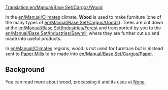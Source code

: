 [[Translation:en/Manual/Base Set/Cargos/Wood]]
{{en/Manual/Base Set/Cargos/Cargo|
name=Wood|
image=en/Manual/Base Set/Cargos/Wood.png|
produced=[[en/Manual/Base Set/Industries/Forest]]|
accepted=[[en/Manual/Base Set/Industries/Sawmill]], [[en/Manual/Base Set/Industries/Paper Mill]]
}}

In the [[en/Manual/Climates]] climate, '''Wood''' is used to make furniture (one of the many types of [[en/Manual/Base Set/Cargos/Goods]]). Trees are cut down at the [[en/Manual/Base Set/Industries/Forest]] and transported by you to the [[en/Manual/Base Set/Industries/Sawmill]] where they are further cut up and made into useful products.

In [[en/Manual/Climates]] regions, wood is not used for furniture but is instead sent to [[en/Manual/Base Set/Industries/Paper Mill|Paper Mills]] to be made into [[en/Manual/Base Set/Cargos/Paper]].

==Background==
You can read more about wood, processing it and its uses at [https://www.wikipedia.org/wiki/Lumber None].